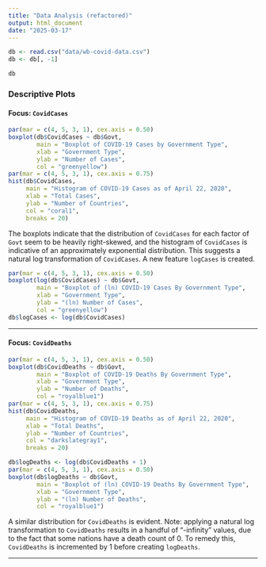 ```yaml
---
title: "Data Analysis (refactored)"
output: html_document
date: "2025-03-17"
---
```


```r
db <- read.csv("data/wb-covid-data.csv")
db <- db[, -1]
```

``` r
db
```


### Descriptive Plots

#### Focus: `CovidCases`

```r
par(mar = c(4, 5, 3, 1), cex.axis = 0.50)
boxplot(db$CovidCases ~ db$Govt, 
        main = "Boxplot of COVID-19 Cases by Government Type",
        xlab = "Government Type",
        ylab = "Number of Cases",
        col = "greenyellow")
par(mar = c(4, 5, 3, 1), cex.axis = 0.75)
hist(db$CovidCases, 
     main = "Histogram of COVID-19 Cases as of April 22, 2020", 
     xlab = "Total Cases", 
     ylab = "Number of Countries", 
     col = "coral1", 
     breaks = 20)
```

The boxplots indicate that the distribution of `CovidCases` for each factor of `Govt` seem to be heavily right-skewed, and the histogram of `CovidCases` is indicative of an approximately exponential distribution. This suggests a natural log transformation of `CovidCases`. A new feature `logCases` is created.

```r
par(mar = c(4, 5, 3, 1), cex.axis = 0.50)
boxplot(log(db$CovidCases) ~ db$Govt, 
        main = "Boxplot of (ln) COVID-19 Cases By Government Type", 
        xlab = "Government Type", 
        ylab = "(ln) Number of Cases", 
        col = "greenyellow")
db$logCases <- log(db$CovidCases)
```

---

#### Focus: `CovidDeaths`

```r
par(mar = c(4, 5, 3, 1), cex.axis = 0.50)
boxplot(db$CovidDeaths ~ db$Govt, 
        main = "Boxplot of COVID-19 Deaths By Government Type", 
        xlab = "Government Type", 
        ylab = "Number of Deaths", 
        col = "royalblue1")
par(mar = c(4, 5, 3, 1), cex.axis = 0.75)
hist(db$CovidDeaths, 
     main = "Histogram of COVID-19 Deaths as of April 22, 2020", 
     xlab = "Total Deaths", 
     ylab = "Number of Countries", 
     col = "darkslategray1", 
     breaks = 20)
```

```r
db$logDeaths <- log(db$CovidDeaths + 1)
par(mar = c(4, 5, 3, 1), cex.axis = 0.50)
boxplot(db$logDeaths ~ db$Govt, 
        main = "Boxplot of (ln) COVID-19 Deaths By Government Type",
        xlab = "Government Type", 
        ylab = "(ln) Number of Deaths", 
        col = "royalblue1")
```

A similar distribution for `CovidDeaths` is evident. Note: applying a natural log transformation to `CovidDeaths` results in a handful of "-infinity" values, due to the fact that some nations have a death count of 0. To remedy this, `CovidDeaths` is incremented by 1 before creating `logDeaths`.

---




